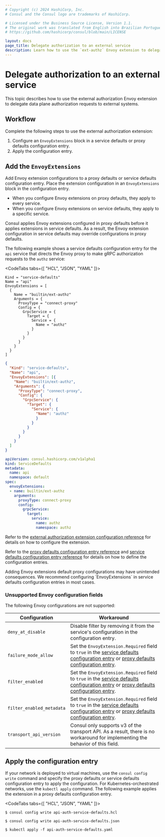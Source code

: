 ```yaml
---
# Copyright (c) 2024 HashiCorp, Inc.
# Consul and the Consul logo are trademarks of HashiCorp.

# Licensed under the Business Source License, Version 1.1.
# The original work was translated from English into Brazilian Portuguese.
# https://github.com/hashicorp/consul/blob/main/LICENSE

layout: docs
page_title: Delegate authorization to an external service
description: Learn how to use the `ext-authz` Envoy extension to delegate data plane authorization requests to external systems.
---
```


# Delegate authorization to an external service

This topic describes how to use the external authorization Envoy extension to delegate data plane authorization requests to external systems.

## Workflow

Complete the following steps to use the external authorization extension:

1. Configure an `EnvoyExtensions` block in a service defaults or proxy defaults configuration entry.
1. Apply the configuration entry.

## Add the `EnvoyExtensions`

Add Envoy extension configurations to a proxy defaults or service defaults configuration entry. Place the extension configuration in an `EnvoyExtensions` block in the configuration entry.

- When you configure Envoy extensions on proxy defaults, they apply to every service.
- When you configure Envoy extensions on service defaults, they apply to a specific service.

Consul applies Envoy extensions configured in proxy defaults before it applies extensions in service defaults. As a result, the Envoy extension configuration in service defaults may  override configurations in proxy defaults.

The following example shows a service defaults configuration entry for the `api` service that directs the Envoy proxy to make gRPC authorization requests to the `authz` service:

<CodeTabs tabs={[ "HCL", "JSON", "YAML" ]}>
<CodeBlockConfig filename="api-auth-service-defaults.hcl">

```hcl
Kind = "service-defaults"
Name = "api"
EnvoyExtensions = [
  {
    Name = "builtin/ext-authz"
    Arguments = {
      ProxyType = "connect-proxy"
      Config = {
        GrpcService = {
          Target = {
            Service = {
              Name = "authz"
            }
          }
        }
      }
    }
  }
]
```
</CodeBlockConfig>
<CodeBlockConfig filename="api-auth-service-defaults.json">

```json
{
  "Kind": "service-defaults",
  "Name": "api",
  "EnvoyExtensions": [{
    "Name": "builtin/ext-authz",
    "Arguments": {
      "ProxyType": "connect-proxy",
      "Config": {
        "GrpcService": {
          "Target": {
            "Service": {
              "Name": "authz"
              }
            }
          }
        }
      }
    }
  ]
}
```

</CodeBlockConfig>
<CodeBlockConfig filename="api-auth-service-defaults.yaml">

```yaml
apiVersion: consul.hashicorp.com/v1alpha1
kind: ServiceDefaults
metadata:
  name: api
  namespace: default
spec:
  envoyExtensions:
  - name: builtin/ext-authz
    arguments:
      proxyType: connect-proxy
      config:
        grpcService:
          target:
            service:
              name: authz
              namespace: authz
```
</CodeBlockConfig>
</CodeTabs>

Refer to the [external authorization extension configuration reference](/consul/docs/reference/proxy/extensions/ext-authz) for details on how to configure the extension.

Refer to the [proxy defaults configuration entry reference](/consul/docs/reference/config-entry/proxy-defaults) and [service defaults configuration entry reference](/consul/docs/reference/config-entry/service-defaults) for details on how to define the configuration entries.

<Warning>
  Adding Envoy extensions default proxy configurations may have unintended consequences. We recommend configuring `EnvoyExtensions` in service defaults configuration entries in most cases.
</Warning>

### Unsupported Envoy configuration fields

The following Envoy configurations are not supported:

| Configuration | Workaround |
| --- | --- |
| `deny_at_disable` | Disable filter by removing it from the service's configuration in the configuration entry. |
| `failure_mode_allow` | Set the `EnvoyExtension.Required` field to `true` in the [service defaults configuration entry](/consul/docs/reference/config-entry/service-defaults#envoyextensions) or [proxy defaults configuration entry](/consul/docs/reference/config-entry/proxy-defaults#envoyextensions). |
| `filter_enabled` | Set the `EnvoyExtension.Required` field to `true` in the [service defaults configuration entry](/consul/docs/reference/config-entry/service-defaults#envoyextensions) or [proxy defaults configuration entry](/consul/docs/reference/config-entry/proxy-defaults#envoyextensions). |
| `filter_enabled_metadata` | Set the `EnvoyExtension.Required` field to `true` in the [service defaults configuration entry](/consul/docs/reference/config-entry/service-defaults#envoyextensions) or [proxy defaults configuration entry](/consul/docs/reference/config-entry/proxy-defaults#envoyextensions). |
| `transport_api_version` | Consul only supports v3 of the transport API. As a result, there is no workaround for implementing the behavior of this field. |

## Apply the configuration entry

If your network is deployed to virtual machines, use the `consul config write` command and specify the proxy defaults or service defaults configuration entry to apply the configuration. For Kubernetes-orchestrated networks, use the `kubectl apply` command. The following example applies the extension in a proxy defaults configuration entry.

<CodeTabs tabs={[ "HCL", "JSON", "YAML" ]}>

```shell-session
$ consul config write api-auth-service-defaults.hcl
```

```shell-session
$ consul config write api-auth-service-defaults.json
```

```shell-session
$ kubectl apply -f api-auth-service-defaults.yaml
```

</CodeTabs>
